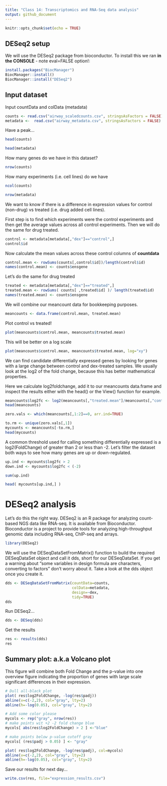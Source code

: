 ```yaml
---
title: "Class 14: Transcriptomics and RNA-Seq data analysis"
output: github_document
---
```


```r
knitr::opts_chunk$set(echo = TRUE)
```

## DESeq2 setup

We will use the DESeq2 package from bioconductor. To install this we ran **in the CONSOLE** - note eval=FALSE option!:

```r
install.packages("BiocManager")
BiocManager::install()
BiocManager::install("DESeq2")
```

## Input dataset

Input countData and colData (metadata)

```r
counts <- read.csv("airway_scaledcounts.csv", stringsAsFactors = FALSE)
metadata <-  read.csv("airway_metadata.csv", stringsAsFactors = FALSE)
```

Have a peak...
```r
head(counts)
```

```r
head(metadata)
```

How many genes do we have in this dataset?
```r
nrow(counts)
```

How many experiments (i.e. cell lines) do we have
```r
ncol(counts)
```

```r
nrow(metadata)
```

We want to know if there is a difference in expression values for control (non-drug) vs treated (i.e. drug added cell lines).

First step is to find which experiments were the control experiments and then get the average values across all control experiments. Then we will do the same for drug treated.

```r
control <- metadata[metadata[,"dex"]=="control",]
control$id
```

Now calculate the mean values across these control columns of **countdata**

```r
control.mean <- rowSums(counts[,control$id])/length(control$id)
names(control.mean) <- counts$ensgene
```

Let's do the same for drug treated

```r
treated <- metadata[metadata[,"dex"]=="treated",]
treated.mean <- rowSums( counts[ ,treated$id] )/ length(treated$id) 
names(treated.mean) <- counts$ensgene
```

We will combine our meancount data for bookkeeping purposes.

```r
meancounts <- data.frame(control.mean, treated.mean)
```

Plot control vs treated!

```r
plot(meancounts$control.mean, meancounts$treated.mean)
```

This will be better on a log scale

```r
plot(meancounts$control.mean, meancounts$treated.mean, log="xy")

```

We can find candidate differentially expressed genes by looking for genes with a large change between control and dex-treated samples. We usually look at the log2 of the fold change, because this has better mathematical properties.

Here we calculate log2foldchange, add it to our meancounts data.frame and inspect the results either with the head() or the View() function for example.

```r
meancounts$log2fc <- log2(meancounts[,"treated.mean"]/meancounts[,"control.mean"])
head(meancounts)
```

```r
zero.vals <- which(meancounts[,1:2]==0, arr.ind=TRUE)

to.rm <- unique(zero.vals[,1])
mycounts <- meancounts[-to.rm,]
head(mycounts)
```

A common threshold used for calling something differentially expressed is a log2(FoldChange) of greater than 2 or less than -2. Let’s filter the dataset both ways to see how many genes are up or down-regulated.

```r
up.ind <- mycounts$log2fc > 2
down.ind <- mycounts$log2fc < (-2)
```

```r
sum(up.ind)
```

```r
head( mycounts[up.ind,] )
```


# DESeq2 analysis
Let’s do this the right way. DESeq2 is an R package for analyzing count-based NGS data like RNA-seq. It is available from Bioconductor. Bioconductor is a project to provide tools for analyzing high-throughput genomic data including RNA-seq, ChIP-seq and arrays.

```r
library(DESeq2)
```

We will use the DESeqDataSetFromMatrix() function to build the required DESeqDataSet object and call it dds, short for our DESeqDataSet. If you get a warning about “some variables in design formula are characters, converting to factors” don’t worry about it. Take a look at the dds object once you create it.

```r
dds <- DESeqDataSetFromMatrix(countData=counts, 
                              colData=metadata, 
                              design=~dex, 
                              tidy=TRUE)
dds
```

Run DESeq2...

```r
dds <- DESeq(dds)
```

Get the results
```r
res <- results(dds)
res
```


## Summary plot: a.k.a Volcano plot

This figure will combine both Fold Change and the p-value into one overview figure indicating the proportion of genes with large scale significant differences in their expression.

```r
# Dull all-black plot
plot( res$log2FoldChange, -log(res$padj))
abline(v=c(-2,2), col="gray", lty=2)
abline(h=-log(0.05), col="gray", lty=2)
```

```r
# Add some color please
mycols <- rep("gray", nrow(res)) 
# make points wit +2 -2 fold change blue
mycols[ abs(res$log2FoldChange) > 2 ] <-"blue"

# make points below p-value cutoff gray
mycols[ (res$padj > 0.05) ] <- "gray"

plot( res$log2FoldChange, -log(res$padj), col=mycols)
abline(v=c(-2,2), col="gray", lty=2)
abline(h=-log(0.05), col="gray", lty=2)
```


Save our results for next day...

```r
write.csv(res, file="expression_results.csv")
```







